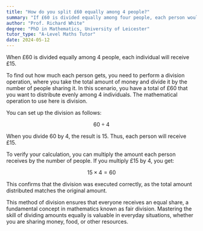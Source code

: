 ```yaml
---
title: "How do you split £60 equally among 4 people?"
summary: "If £60 is divided equally among four people, each person would receive £15."
author: "Prof. Richard White"
degree: "PhD in Mathematics, University of Leicester"
tutor_type: "A-Level Maths Tutor"
date: 2024-05-12
---
```


When £60 is divided equally among 4 people, each individual will receive £15.

To find out how much each person gets, you need to perform a division operation, where you take the total amount of money and divide it by the number of people sharing it. In this scenario, you have a total of £60 that you want to distribute evenly among 4 individuals. The mathematical operation to use here is division.

You can set up the division as follows: 

$$
60 \div 4
$$

When you divide $60$ by $4$, the result is $15$. Thus, each person will receive £15.

To verify your calculation, you can multiply the amount each person receives by the number of people. If you multiply £15 by 4, you get:

$$
15 \times 4 = 60
$$

This confirms that the division was executed correctly, as the total amount distributed matches the original amount.

This method of division ensures that everyone receives an equal share, a fundamental concept in mathematics known as fair division. Mastering the skill of dividing amounts equally is valuable in everyday situations, whether you are sharing money, food, or other resources.
    